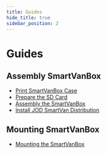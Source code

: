 ```yaml
---
title: Guides
hide_title: true
sidebar_position: 2
---
```


<!--
 FROM   @site/src/components/templates/PageHardware
 VER    1.0.3
-->





<HardwareTitle
  name={hardware_name}
  status={hardware_status} />

# Guides

## Assembly SmartVanBox

* [Print SmartVanBox Case](guides/print_smartvanbox_case)
* [Prepare the SD Card](guides/prepare_sdcard)
* [Assembly the SmartVanBox](guides/assembly_smartvanbox)
* [Install JOD SmartVan Distribution](guides/install_jod_smartvan_distribution)


## Mounting SmartVanBox

* [Mounting the SmartVanBox](guides/mount_smartvanbox)
